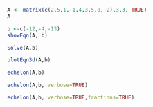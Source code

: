```r
A <- matrix(c(2,5,1,-1,4,3,5,0,-2),3,3, TRUE)
A
```
```r
b <-c(-12,-4,-13)
showEqn(A, b)
```
```r
Solve(A,b)
```
```r
plotEqn3d(A,b)
```
```r
echelon(A,b)
```
```r
echelon(A,b, verbose=TRUE)
```
```r
echelon(A,b, verbose=TRUE,fractions=TRUE)
```
